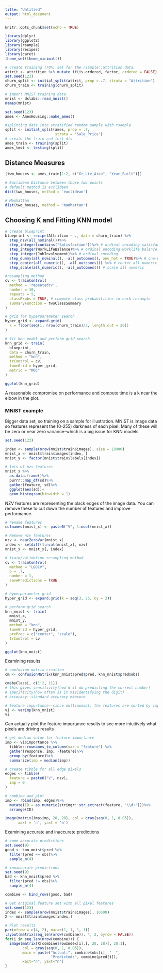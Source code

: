 ```yaml
---
title: "Untitled"
output: html_document
---
```


```r
knitr::opts_chunk$set(echo = TRUE)
```

```r
library(dplyr)
library(ggplot2)
library(rsample)
library(recipes)
library(caret)
theme_set(theme_minimal())

# create training (70%) set for the rsample::attrition data.
attrit <- attrition %>% mutate_if(is.ordered, factor, ordered = FALSE)
set.seed(123)
churn_split <- initial_split(attrit, prop = .7, strata = "Attrition")
churn_train <- training(churn_split)

# import MNIST training data
mnist <- dslabs::read_mnist()
names(mnist)

set.seed(123)
ames <- AmesHousing::make_ames()

#splitting data into stratified random sample with rsample
split <- initial_split(ames, prop = .7,
                       strata = 'Sale_Price')
# create the train and test dfs
ames_train <- training(split)
ames_test <- testing(split)
```

## Distance Measures
```r
(two_houses <- ames_train[1:2, c("Gr_Liv_Area", "Year_Built")])

# Euclidean Distance between those two points
# default method is euclidean
dist(two_houses, method = 'euclidean')

# Manhattan
dist(two_houses, method = 'manhattan')
```


## Choosing K and Fitting KNN model

```r
# create blueprint
blueprint <- recipe(Attrition ~ ., data = churn_train) %>%
  step_nzv(all_nominal())%>%
  step_integer(contains("Satisfaction"))%>% # ordinal encoding satisfaction features
  step_integer(WorkLifeBalance)%>% # ordinal encoding worklife balance
  step_integer(JobInvolvement)%>% # ordinal encoding
  step_dummy(all_nominal(), -all_outcomes(), one_hot = TRUE)%>% # one-hot encoding
  step_center(all_numeric(), -all_outcomes()) %>% # center all numeric
  step_scale(all_numeric(), -all_outcomes()) # scale all numeric

#resampling method
cv <- trainControl(
  method = 'repeatedcv',
  number = 10,
  repeats = 5,
  classProbs = TRUE, # compute class probabilities in each resample
  summaryFunction = twoClassSummary
)

# grid for hyperparameter search
hyper_grid <- expand.grid(
  k = floor(seq(1, nrow(churn_train)/3, length.out = 20))
)

# fit knn model and perform grid search
knn_grid <- train(
  blueprint,
  data = churn_train,
  method = "knn",
  trControl = cv,
  tuneGrid = hyper_grid,
  metric = "ROC"
)

ggplot(knn_grid)
```

A reasonable compromise on performance and compute time is a k near the elbow in the plot.

### MNIST example
Bigger data set, so training on a sample for illustration. MNIST is image data so features
represent the (0-255) darkness of each pixel. Many of these will be zero or near zero variance--which 
is a big issue for KNN models

```r
set.seed(123)

index <- sample(nrow(mnist$train$images), size = 10000)
mnist_x <- mnist$train$images[index, ]
mnist_y <- factor(mnist$train$labels[index])

# lots of nzv features
mnist_x %>%
  as.data.frame()%>%
  purrr::map_df(sd)%>%
  gather(feature, sd)%>%
  ggplot(aes(sd))+
  geom_histogram(binwidth = 1)

```

NZV features are representing the black edges of the image data. You can remove these to cut down the number of 
features and improve performance.

```r
# rename features
colnames(mnist_x) <- paste0("V", 1:ncol(mnist_x))

# Remove nzv features
nzv <- nearZeroVar(mnist_x)
index <- setdiff(1:ncol(mnist_x), nzv)
mnist_x <- mnist_x[, index]
```

```r
# train/validation resampling method
cv <- trainControl(
  method = "LGOCV",
  p = .7,
  number = 1,
  savePredictions = TRUE
)

# hyperparameter grid
hyper_grid <- expand.grid(k = seq(3, 25, by = 2))

# perform grid search
knn_mnist <- train(
  mnist_x,
  mnist_y,
  method = "knn", 
  tuneGrid = hyper_grid,
  preProc = c("center", "scale"),
  trControl = cv
)

ggplot(knn_mnist)
```

Examining results
```r
# confusion matrix creation
cm <- confusionMatrix(knn_mnist$pred$pred, knn_mnist$pred$obs)

cm$byClass[, c(1:2, 11)] 
# this gives sensitivity(how'd it do predicting the correct number)
# specificity(how often is it misidentifying the digit)
# accuracy--standard accuracy measure

# feature importance--since multinomial, the features are sorted by importance across classes
vi <- varImp(knn_mnist)
vi
```

Can actually plot the feature importance results to see more intuitively what pixels are driving results
```r
# get median value for feature importance
imp <- vi$importance %>%
  tibble::rownames_to_column(var = "feature") %>%
  gather(response, imp, -feature)%>%
  group_by(feature)%>%
  summarize(imp = median(imp))

# create tibble for all edge pixels
edges <- tibble(
  feature = paste0("V", nzv),
  imp = 0
)

# combine and plot
imp <- rbind(imp, edges)%>%
  mutate(ID = as.numeric(stringr::str_extract(feature, "\\d+")))%>%
  arrange(ID)

image(matrix(imp$imp, 28, 28), col = gray(seq(0, 1, 0.05)),
      xaxt = 'n', yaxt = 'n')
```

Examining accurate and inaccurate predictions
```r
# some accurate predictions
set.seed(9)
good <- knn_mnist$pred %>%
  filter(pred == obs)%>%
  sample_n(4)

# innaccurate predictions
set.seed(9)
bad <- knn_mnist$pred %>%
  filter(pred != obs)%>%
  sample_n(4)

combine <- bind_rows(good, bad)

# Get original feature set with all pixel features
set.seed(123)
index <- sample(nrow(mnist$train$images), 10000)
X <- mnist$train$images[index,]

# Plot results
par(mfrow = c(4, 2), mar=c(1, 1, 1, 1))
layout(matrix(seq_len(nrow(combine)), 4, 2, byrow = FALSE))
for(i in seq_len(nrow(combine))) {
  image(matrix(X[combine$rowIndex[i],], 28, 28)[, 28:1], 
        col = gray(seq(0, 1, 0.05)),
        main = paste("Actual:", combine$obs[i], "  ", 
                     "Predicted:", combine$pred[i]),
        xaxt="n", yaxt="n") 
}
```


